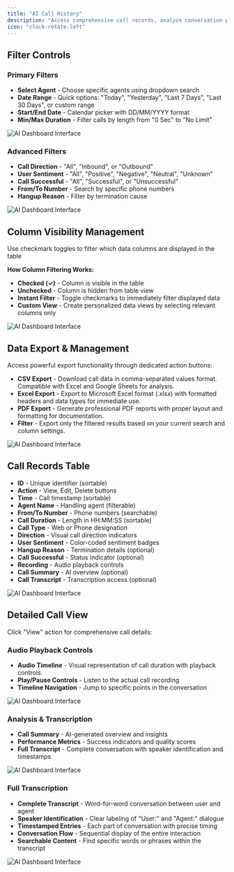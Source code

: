 ```yaml
---
title: "AI Call History"
description: "Access comprehensive call records, analyze conversation patterns, and track customer interactions across your AI call system with advanced filtering and search capabilities."
icon: "clock-rotate-left"
---
```

## Filter Controls

### Primary Filters
- **Select Agent** - Choose specific agents using dropdown search
- **Date Range** - Quick options: "Today", "Yesterday", "Last 7 Days", "Last 30 Days", or custom range
- **Start/End Date** - Calendar picker with DD/MM/YYYY format
- **Min/Max Duration** - Filter calls by length from "0 Sec" to "No Limit"

![AI Dashboard Interface](/images/ai/call-history-primaryfilter.png)
 

### Advanced Filters
- **Call Direction** - "All", "Inbound", or "Outbound"
- **User Sentiment** - "All", "Positive", "Negative", "Neutral", "Unknown"
- **Call Successful** - "All", "Successful", or "Unsuccessful"
- **From/To Number** - Search by specific phone numbers
- **Hangup Reason** - Filter by termination cause

![AI Dashboard Interface](/images/ai/call-history-advancefilter.png)

## Column Visibility Management
Use checkmark toggles to filter which data columns are displayed in the table

**How Column Filtering Works:**
- **Checked (✓)** - Column is visible in the table
- **Unchecked** - Column is hidden from table view
- **Instant Filter** - Toggle checkmarks to immediately filter displayed data
- **Custom View** - Create personalized data views by selecting relevant columns only

![AI Dashboard Interface](/images/ai/filter-option.png)

## Data Export & Management
Access powerful export functionality through dedicated action buttons:

- **CSV Export** - Download call data in comma-separated values format. Compatible with Excel and Google Sheets for analysis.
- **Excel Export** - Export to Microsoft Excel format (.xlsx) with formatted headers and data types for immediate use.
- **PDF Export** - Generate professional PDF reports with proper layout and formatting for documentation.
- **Filter** - Export only the filtered results based on your current search and column settings.

![AI Dashboard Interface](/images/ai/cvc-pdf.png)



## Call Records Table
- **ID** - Unique identifier (sortable)
- **Action** - View, Edit, Delete buttons
- **Time** - Call timestamp (sortable)
- **Agent Name** - Handling agent (filterable)
- **From/To Number** - Phone numbers (searchable)
- **Call Duration** - Length in HH:MM:SS (sortable)
- **Call Type** - Web or Phone designation
- **Direction** - Visual call direction indicators
- **User Sentiment** - Color-coded sentiment badges
- **Hangup Reason** - Termination details (optional)
- **Call Successful** - Status indicator (optional)
- **Recording** - Audio playback controls
- **Call Summary** - AI overview (optional)
- **Call Transcript** - Transcription access (optional)

![AI Dashboard Interface](/images/ai/call-history-id.png)

## Detailed Call View

Click "View" action for comprehensive call details:

### Audio Playback Controls
- **Audio Timeline** - Visual representation of call duration with playback controls
- **Play/Pause Controls** - Listen to the actual call recording
- **Timeline Navigation** - Jump to specific points in the conversation

![AI Dashboard Interface](/images/ai/call-history-header.png)

### Analysis & Transcription
- **Call Summary** - AI-generated overview and insights
- **Performance Metrics** - Success indicators and quality scores
- **Full Transcript** - Complete conversation with speaker identification and timestamps

![AI Dashboard Interface](/images/ai/call-history-conversation,analysis.png)

### Full Transcription
- **Complete Transcript** - Word-for-word conversation between user and agent
- **Speaker Identification** - Clear labeling of "User:" and "Agent:" dialogue
- **Timestamped Entries** - Each part of conversation with precise timing
- **Conversation Flow** - Sequential display of the entire interaction
- **Searchable Content** - Find specific words or phrases within the transcript

![AI Dashboard Interface](/images/ai/call-history-transcription.png)
